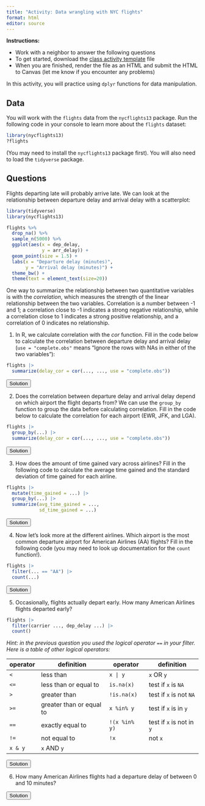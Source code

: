 ```yaml
---
title: "Activity: Data wrangling with NYC flights"
format: html
editor: source
---
```


**Instructions:** 

* Work with a neighbor to answer the following questions 
* To get started, download the [class activity template](https://sta279-f25.github.io/class_activities/ca_02_template.qmd) file
* When you are finished, render the file as an HTML and submit the HTML to Canvas (let me know if you encounter any problems)

In this activity, you will practice using `dplyr` functions for data manipulation.

## Data

You will work with the `flights` data from the `nycflights13` package. Run the following code in your console to learn more about the `flights` dataset:

```r
library(nycflights13)
?flights
```

(You may need to install the `nycflights13` package first). You will also need to load the `tidyverse` package.

## Questions

Flights departing late will probably arrive late. We can look at the relationship between departure delay and arrival delay with a scatterplot:

```r
library(tidyverse)
library(nycflights13)

flights %>%
  drop_na() %>%
  sample_n(5000) %>%
  ggplot(aes(x = dep_delay,
             y = arr_delay)) +
  geom_point(size = 1.5) +
  labs(x = "Departure delay (minutes)",
       y = "Arrival delay (minutes)") +
  theme_bw() +
  theme(text = element_text(size=20))
```

One way to summarize the relationship between two quantitative variables is with the *correlation*, which measures the strength of the linear relationship between the two variables. Correlation is a number between -1 and 1; a correlation close to -1 indicates a strong negative relationship, while a correlation close to 1 indicates a strong positive relationship, and a correlation of 0 indicates no relationship.

1. In R, we calculate correlation with the *cor* function. Fill in the code below to calculate the correlation between departure delay and arrival delay (`use = "complete.obs"` means "Ignore the rows with NAs in either of the two variables"):

```r
flights |>
  summarize(delay_cor = cor(..., ..., use = "complete.obs"))
```

<SCRIPT>
function ShowAndHide(divid) {
    var x = document.getElementById(divid);
    if (x.style.display == 'none') {
        x.style.display = 'block';
    } else {
        x.style.display = 'none';
    }
}
</SCRIPT>

<BUTTON ONCLICK="ShowAndHide('q1_solution')">Solution</BUTTON>

<DIV ID="q1_solution" STYLE="display:none">
```r
flights |>
  summarize(delay_cor = cor(dep_delay, arr_delay, use = "complete.obs"))
```
</DIV>

2. Does the correlation between departure delay and arrival delay depend on which airport the flight departs from? We can use the `group_by` function to group the data before calculating correlation. Fill in the code below to calculate the correlation for each airport (EWR, JFK, and LGA).

```r
flights |>
  group_by(...) |>
  summarize(delay_cor = cor(..., ..., use = "complete.obs"))
```

<BUTTON ONCLICK="ShowAndHide('q2_solution')">Solution</BUTTON>

<DIV ID="q2_solution" STYLE="display:none">
```r
flights |>
  group_by(origin) |>
  summarize(delay_cor = cor(dep_delay, arr_delay, use = "complete.obs"))
```
</DIV>

3. How does the amount of time gained vary across airlines? Fill in the following code to calculate the average time gained and the standard deviation of time gained for each airline.

```r
flights |>
  mutate(time_gained = ...) |>
  group_by(...) |>
  summarize(avg_time_gained = ...,
            sd_time_gained = ...)
```

<BUTTON ONCLICK="ShowAndHide('q4_solution')">Solution</BUTTON>

<DIV ID="q4_solution" STYLE="display:none">
```r
flights |>
  mutate(time_gained = dep_delay - arr_delay) |>
  group_by(carrier) |>
  summarize(avg_time_gained = mean(time_gained, na.rm=T),
            sd_time_gained = sd(time_gained, na.rm=T))
```
</DIV>

4. Now let's look more at the different airlines. Which airport is the most common departure airport for American Airlines (AA) flights? Fill in the following code (you may need to look up documentation for the `count` function!).

```r
flights |>
  filter(... == "AA") |>
  count(...)
```

<BUTTON ONCLICK="ShowAndHide('q5_solution')">Solution</BUTTON>

<DIV ID="q5_solution" STYLE="display:none">
```r
flights |>
  filter(carrier == "AA") |>
  count(origin)
```
</DIV>

5. Occasionally, flights actually depart early. How many American Airlines flights departed early?

```r
flights |>
  filter(carrier ..., dep_delay ...) |>
  count()
```

*Hint: in the previous question you used the logical operator `==` in your filter. Here is a table of other logical operators:*

| operator | definition | operator | definition |
| --- | --- | --- | --- |
| `<`         | less than | `x | y` | `x` OR `y` |
| `<= ` | less than or equal to | `is.na(x)` | test if `x` is `NA` |
| `>` | greater than | `!is.na(x)` |  test if `x` is not `NA` |
| `>=` | greater than or equal to | `x %in% y` | test if `x` is in `y` |
| `==` | exactly equal to | `!(x %in% y)`| test if `x` is not in `y`|
| `!=` | not equal to | `!x` | not `x` |
| `x & y` | `x` AND `y` | | |

<BUTTON ONCLICK="ShowAndHide('q6_solution')">Solution</BUTTON>

<DIV ID="q6_solution" STYLE="display:none">
```r
flights |>
  filter(carrier == "AA", dep_delay < 0) |>
  count()
```
</DIV>

6. How many American Airlines flights had a departure delay of between 0 and 10 minutes?

<BUTTON ONCLICK="ShowAndHide('q7_solution')">Solution</BUTTON>

<DIV ID="q7_solution" STYLE="display:none">
Here are a couple different solutions. The first one uses the `&` operator:

```r
flights |>
  filter(carrier == "AA", dep_delay > 0 & dep_delay < 10) |>
  count()
```

The second uses the fact that separating statements with a comma within the `filter` function is equivalent to using the `&` operator:

```r
flights |>
  filter(carrier == "AA", dep_delay > 0, dep_delay < 10) |>
  count()
```

Here is code that WILL NOT work (you can't have a chain of inequalities like this in R):

```r
flights |>
  filter(carrier == "AA", 0 < dep_delay < 10) |>
  count()
```
</DIV>
